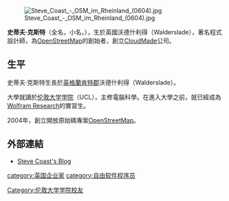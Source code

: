 [[File:Steve_Coast_-_OSM_im_Rheinland_(0604).jpg|thumb]]

'''史蒂夫·克斯特'''（全名{{lang|en|Stephen Coast}}，小名{{lang|en|Steve Coast}}，{{bd|1980年|12月20日|||catIdx=Coast, Stave}}），生於英國沃德什利得（Walderslade），著名程式設計師，為[[OpenStreetMap|OpenStreetMap]]的創始者，創立[[CloudMade|CloudMade]]公司。
==生平==
史蒂夫·克斯特生長於[[英格蘭|英格蘭]][[肯特郡|肯特郡]]沃德什利得（Walderslade）。

大學就讀於[[伦敦大学学院|伦敦大学学院]]（UCL），主修電腦科學。在進入大學之前，就已經成為[[Wolfram_Research|Wolfram Research]]的實習生。

2004年，創立開放原始碼專案[[OpenStreetMap|OpenStreetMap]]。

==外部連結==
*[https://web.archive.org/web/20101129085000/http://blog.stevecoast.com/ Steve Coast's Blog]
{{DEFAULTSORT:Coast, Steve}}
[[Category:伦敦大学学院校友|Category:伦敦大学学院校友]]
[[category:英国企业家|category:英国企业家]]
[[category:自由软件程序员|category:自由软件程序员]]